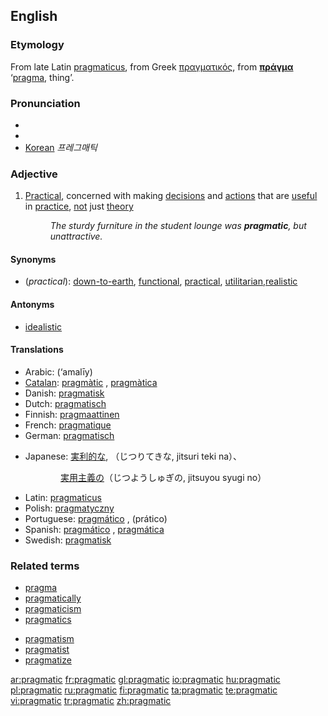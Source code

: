 {{was wotd|2006|July|24}}
==English==

===Etymology===
From late Latin [[pragmaticus]], from Greek [[πραγματικός]], from '''[[πράγμα]]''' ‘[[pragma]], thing’.

===Pronunciation===
* {{IPA|/prægˈmætɪk/}}
* {{audio|en-us-pragmatic.ogg|Audio (US)}}
* [[Korean]] ''프레그매틱''

===Adjective===
{{en-adj}}

# [[Practical]], concerned with making [[decision]]s and [[action]]s that are [[useful]] in [[practice]], [[not]] just [[theory]]
#: ''The sturdy furniture in the student lounge was '''pragmatic''', but unattractive.''

====Synonyms====
* (''practical''): [[down-to-earth]], [[functional]], [[practical]], [[utilitarian]],[[realistic]]

====Antonyms====
* [[idealistic]]

====Translations====
{{top}}
* Arabic: {{ARchar|[[عملي]]}} (‘amalīy)
* [[Catalan]]: [[pragmàtic]] {{m}}, [[pragmàtica]] {{f}}
* Danish: [[pragmatisk]]
* Dutch: [[pragmatisch]]
* Finnish: [[pragmaattinen]]
* French: [[pragmatique]]
* German: [[pragmatisch]]
{{mid}}
* Japanese: [[実利的な]], （じつりてきな, jitsuri teki na）、<br>
::: [[実用主義の]]（じつようしゅぎの, jitsuyou syugi no）
* Latin: [[pragmaticus]] {{m}}
* Polish: [[pragmatyczny]]
* Portuguese: [[pragmático]] {{m}}, (prático)
* Spanish: [[pragmático]] {{m}}, [[pragmática]] {{f}}
* Swedish: [[pragmatisk]]
{{bottom}}

===Related terms===
{{top2}}
* [[pragma]]
* [[pragmatically]]
* [[pragmaticism]]
* [[pragmatics]]
{{mid2}}
* [[pragmatism]]
* [[pragmatist]]
* [[pragmatize]]
{{bottom}}

[[ar:pragmatic]]
[[fr:pragmatic]]
[[gl:pragmatic]]
[[io:pragmatic]]
[[hu:pragmatic]]
[[pl:pragmatic]]
[[ru:pragmatic]]
[[fi:pragmatic]]
[[ta:pragmatic]]
[[te:pragmatic]]
[[vi:pragmatic]]
[[tr:pragmatic]]
[[zh:pragmatic]]